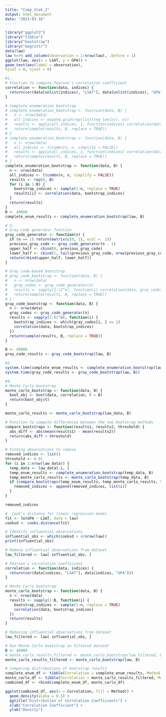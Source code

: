 ---
title: "Comp_Stat_2"
output: html_document
date: "2023-03-16"
---

```{r}
library("ggplot2")
library("tibble")
library("bootstrap")
library("magrittr")
data(law)
law %<>% add_column(observation = 1:nrow(law), .before = 1)
ggplot(law, aes(x = LSAT, y = GPA)) +
geom_text(aes(label = observation),
hjust = 0, vjust = 0)
```
```{r}
#1.
# Function to compute Pearson's correlation coefficient
correlation <- function(data, indices) {
  return(cor(data[unlist(indices), "LSAT"], data[unlist(indices), "GPA"]))
}

# Complete enumeration bootstrap
# complete_enumeration_bootstrap <- function(data, B) {
#   n <- nrow(data)
#   all_indices <- expand.grid(rep(list(seq_len(n)), n))
#   results <- apply(all_indices, 1, function(indices) correlation(data, indices))
#   return(sample(results, B, replace = TRUE))
# }
# complete_enumeration_bootstrap <- function(data, B) {
#   n <- nrow(data)
#   all_indices <- t(combn(n, n, simplify = FALSE))
#   results <- apply(all_indices, 1, function(indices) correlation(data, indices))
#   return(sample(results, B, replace = TRUE))
# }
complete_enumeration_bootstrap <- function(data, B) {
  n <- nrow(data)
  all_indices <- t(combn(n, n, simplify = FALSE))
  results <- rep(0, B)
  for (i in 1:B) {
    bootstrap_indices <- sample(1:n, replace = TRUE)
    results[i] <- correlation(data, bootstrap_indices)
  }
  return(results)
}
B <- 40000
complete_enum_results <- complete_enumeration_bootstrap(law, B)


```


```{r}
# 2.
# Gray code generator function
gray_code_generator <- function(n) {
  if (n == 1) return(matrix(c(0, 1), ncol =  1))
  previous_gray_code <- gray_code_generator(n - 1)
  upper_half <- cbind(0, previous_gray_code)
  lower_half <- cbind(1, tail(previous_gray_code, nrow(previous_gray_code)))
  return(rbind(upper_half, lower_half))
}

# Gray code-based bootstrap
# gray_code_bootstrap <- function(data, B) {
#   n <- nrow(data)
#   gray_codes <- gray_code_generator(n)
#   results <- sapply(1:(2^n), function(i) correlation(data, gray_codes[i, ] + 1))
#   return(sample(results, B, replace = TRUE))
# }
gray_code_bootstrap <- function(data, B) {
  n <- nrow(data)
  gray_codes <- gray_code_generator(n)
  results <- sapply(1:(2^n), function(i) {
    bootstrap_indices <- which(gray_codes[i, ] == 1)
    correlation(data, bootstrap_indices)
  })
  return(sample(results, B, replace = TRUE))
}

B <- 40000
gray_code_results <- gray_code_bootstrap(law, B)


```


```{r}
#3.
system.time(complete_enum_results <- complete_enumeration_bootstrap(law,B))
system.time(gray_code_results <- gray_code_bootstrap(law, B))


```


```{r}
#4.
# Monte Carlo bootstrap
monte_carlo_bootstrap <- function(data, B) {
  boot_obj <- boot(data, correlation, R = B)
  return(boot_obj$t)
}

monte_carlo_results <- monte_carlo_bootstrap(law_data, B)

# Function to compute differences between the two bootstrap methods
compare_bootstraps <- function(results1, results2, threshold) {
  abs_diff <- abs(mean(results1) - mean(results2))
  return(abs_diff > threshold)
}

# Finding observations to remove
removed_indices <- list()
threshold <- 0.01
for (i in 1:nrow(law_data)) {
  temp_data <- law_data[-i, ]
  temp_enum_results <- complete_enumeration_bootstrap(temp_data, B)
  temp_monte_carlo_results <- monte_carlo_bootstrap(temp_data, B)
  if (compare_bootstraps(temp_enum_results, temp_monte_carlo_results, threshold)) {
    removed_indices <- append(removed_indices, list(i))
  }
}

removed_indices


```


```{r}
#  Cook's distance for linear regression model
fit <- lm(GPA ~ LSAT, data = law)
cooksd <- cooks.distance(fit)

# Identify influential observations
influential_obs <- which(cooksd > 4/nrow(law))
print(influential_obs)

# Remove influential observations from dataset
law_filtered <- law[-influential_obs, ]


```


```{r}
# Pearson's correlation coefficient
correlation <- function(data, indices) {
  return(cor(data[indices, "LSAT"], data[indices, "GPA"]))
}

# Monte Carlo bootstrap
monte_carlo_bootstrap <- function(data, B) {
  n <- nrow(data)
  results <- sapply(1:B, function(i) {
    bootstrap_indices <- sample(1:n, replace = TRUE)
    correlation(data, bootstrap_indices)
  })
  return(results)
}

# Removing influential observations from dataset
law_filtered <- law[-influential_obs, ]

# Run Monte Carlo bootstrap on filtered dataset
B <- 40000
# monte_carlo_results_filtered <- monte_carlo_bootstrap(law_filtered, B)
monte_carlo_results_filtered <- monte_carlo_bootstrap(law, B)

```


```{r}
# Comparing distributions of bootstrap results
complete_enum_df <- tibble(Correlation = complete_enum_results, Method = "Complete Enumeration")
monte_carlo_df <- tibble(Correlation = monte_carlo_results_filtered, Method = "Monte Carlo")
combined_df <- rbind(complete_enum_df, monte_carlo_df)

ggplot(combined_df, aes(x = Correlation, fill = Method)) +
  geom_density(alpha = 0.5) +
  ggtitle("Distribution of Correlation Coefficients") +
  xlab("Correlation Coefficient") +
  ylab("Density")


```


```{r}



```


```{r}



```


```{r}



```


```{r}



```


```{r}



```
